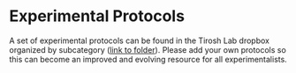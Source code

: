 
# Experimental Protocols {#protocols}

A set of experimental protocols can be found in the Tirosh Lab dropbox organized by subcategory ([link to folder](https://www.dropbox.com/sh/javjoi26i5k5f6t/AADAX4RgSZUFuBwtS6TRE3wua?dl=0)). Please add your own protocols so this can become an improved and evolving resource for all experimentalists. 

